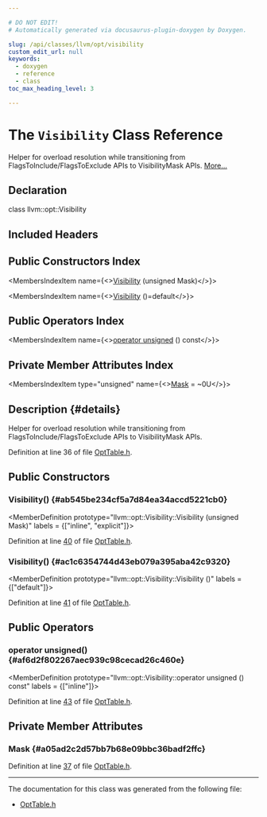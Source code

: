 ```yaml
---

# DO NOT EDIT!
# Automatically generated via docusaurus-plugin-doxygen by Doxygen.

slug: /api/classes/llvm/opt/visibility
custom_edit_url: null
keywords:
  - doxygen
  - reference
  - class
toc_max_heading_level: 3

---
```





# The `Visibility` Class Reference

<DoxygenPage pluginConfig={pluginConfig}>

Helper for overload resolution while transitioning from FlagsToInclude/FlagsToExclude APIs to VisibilityMask APIs. <a href="#details">More...</a>

## Declaration

<CodeBlock>class llvm::opt::Visibility</CodeBlock>

## Included Headers

<IncludesList>
<IncludesListItem
  filePath="llvm/Option/OptTable.h"
  permalink="/docs/api/files/include/include/llvm/include/llvm/option/opttable-h"
  isLocal="true" />
</IncludesList>

## Public Constructors Index

<MembersIndex>

<MembersIndexItem
  name={<><a href="#ab545be234cf5a7d84ea34accd5221cb0">Visibility</a> (unsigned Mask)</>}>
</MembersIndexItem>

<MembersIndexItem
  name={<><a href="#ac1c6354744d43eb079a395aba42c9320">Visibility</a> ()=default</>}>
</MembersIndexItem>

</MembersIndex>

## Public Operators Index

<MembersIndex>

<MembersIndexItem
  name={<><a href="#af6d2f802267aec939c98cecad26c460e">operator unsigned</a> () const</>}>
</MembersIndexItem>

</MembersIndex>

## Private Member Attributes Index

<MembersIndex>

<MembersIndexItem
  type="unsigned"
  name={<><a href="#a05ad2c2d57bb7b68e09bbc36badf2ffc">Mask</a> = ~0U</>}>
</MembersIndexItem>

</MembersIndex>

## Description {#details}

Helper for overload resolution while transitioning from FlagsToInclude/FlagsToExclude APIs to VisibilityMask APIs.

Definition at line 36 of file <a href="/docs/api/files/include/include/llvm/include/llvm/option/opttable-h">OptTable.h</a>.

<SectionDefinition>

## Public Constructors

### Visibility() {#ab545be234cf5a7d84ea34accd5221cb0}

<MemberDefinition
  prototype="llvm::opt::Visibility::Visibility (unsigned Mask)"
  labels = {["inline", "explicit"]}>

Definition at line <a href="/docs/api/files/include/include/llvm/include/llvm/option/opttable-h/#l00040">40</a> of file <a href="/docs/api/files/include/include/llvm/include/llvm/option/opttable-h">OptTable.h</a>.
</MemberDefinition>

### Visibility() {#ac1c6354744d43eb079a395aba42c9320}

<MemberDefinition
  prototype="llvm::opt::Visibility::Visibility ()"
  labels = {["default"]}>

Definition at line <a href="/docs/api/files/include/include/llvm/include/llvm/option/opttable-h/#l00041">41</a> of file <a href="/docs/api/files/include/include/llvm/include/llvm/option/opttable-h">OptTable.h</a>.
</MemberDefinition>

</SectionDefinition>

<SectionDefinition>

## Public Operators

### operator unsigned() {#af6d2f802267aec939c98cecad26c460e}

<MemberDefinition
  prototype="llvm::opt::Visibility::operator unsigned () const"
  labels = {["inline"]}>

Definition at line <a href="/docs/api/files/include/include/llvm/include/llvm/option/opttable-h/#l00043">43</a> of file <a href="/docs/api/files/include/include/llvm/include/llvm/option/opttable-h">OptTable.h</a>.
</MemberDefinition>

</SectionDefinition>

<SectionDefinition>

## Private Member Attributes

### Mask {#a05ad2c2d57bb7b68e09bbc36badf2ffc}

<MemberDefinition
  prototype="unsigned llvm::opt::Visibility::Mask = ~0U">

Definition at line <a href="/docs/api/files/include/include/llvm/include/llvm/option/opttable-h/#l00037">37</a> of file <a href="/docs/api/files/include/include/llvm/include/llvm/option/opttable-h">OptTable.h</a>.
</MemberDefinition>

</SectionDefinition>

<hr/>

The documentation for this class was generated from the following file:

<ul>
<li><a href="/docs/api/files/include/include/llvm/include/llvm/option/opttable-h">OptTable.h</a></li>
</ul>

</DoxygenPage>
